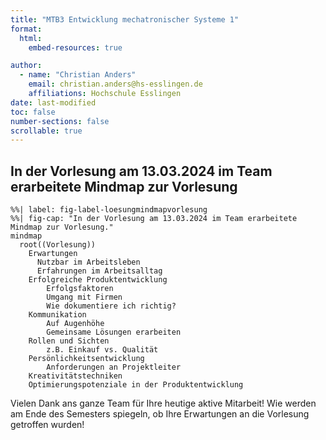 ```yaml
---
title: "MTB3 Entwicklung mechatronischer Systeme 1"
format:
  html:
    embed-resources: true

author:
  - name: "Christian Anders"
    email: christian.anders@hs-esslingen.de
    affiliations: Hochschule Esslingen
date: last-modified
toc: false
number-sections: false
scrollable: true
---
```


<!-- 
::: {.callout-warning}
## WARNING!
**THIS DOCUMENT IS STILL WORK IN PROGRESS!!!**
:::
-->


<!-- -------------------------------------------------------------------------

                       1. Vorlesung Lösung Mindmap Vorlesung

-------------------------------------------------------------------------- -->


<!--
::: {.callout-caution}
*"Wenn Du gerade keinen positiven Beitrag leisten kannst, dann stehe den anderen wenigstens nicht im Weg herum."*
:::
-->


::: {.callout-tip}
## In der Vorlesung am 13.03.2024 im Team erarbeitete Mindmap zur Vorlesung

```mermaid
%%| label: fig-label-loesungmindmapvorlesung
%%| fig-cap: "In der Vorlesung am 13.03.2024 im Team erarbeitete Mindmap zur Vorlesung."
mindmap
  root((Vorlesung))
    Erwartungen
      Nutzbar im Arbeitsleben
      Erfahrungen im Arbeitsalltag
    Erfolgreiche Produktentwicklung
        Erfolgsfaktoren
        Umgang mit Firmen
        Wie dokumentiere ich richtig?
    Kommunikation
        Auf Augenhöhe
        Gemeinsame Lösungen erarbeiten
    Rollen und Sichten
        z.B. Einkauf vs. Qualität
    Persönlichkeitsentwicklung
        Anforderungen an Projektleiter
    Kreativitätstechniken
    Optimierungspotenziale in der Produktentwicklung
```

Vielen Dank ans ganze Team für Ihre heutige aktive Mitarbeit! Wie werden am Ende des Semesters spiegeln, ob Ihre Erwartungen an die Vorlesung getroffen wurden!
:::

